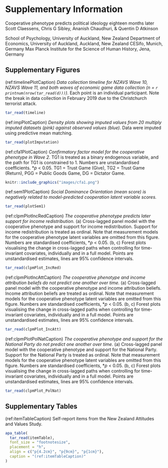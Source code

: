 \renewcommand{\figurename}{Supplementary Figure}
\renewcommand{\tablename}{Supplementary Table}
\renewcommand{\thefigure}{\arabic{figure}} \setcounter{figure}{0}
\renewcommand{\thetable}{\arabic{table}} \setcounter{table}{0}
\renewcommand{\theequation}{\arabic{equation}} \setcounter{equation}{0}

# **Supplementary Information**

\setcounter{page}{1}
\centering
\noindent \hspace*{1cm} \small Cooperative phenotype predicts political ideology eighteen months later \newline
\hspace*{8mm} \small Scott Claessens\textsuperscript{1}, Chris G Sibley\textsuperscript{1}, Ananish Chaudhuri\textsuperscript{2,3}, & Quentin D Atkinson\textsuperscript{1,4} \newline
\raggedright
\noindent \footnotesize \textsuperscript{1} School of Psychology, University of Auckland, New Zealand \newline
\noindent \footnotesize \textsuperscript{2} Department of Economics, University of Auckland, Auckland, New Zealand \newline
\noindent \footnotesize \textsuperscript{3} CESifo, Munich, Germany \newline
\noindent \footnotesize \textsuperscript{4} Max Planck Institute for the Science of Human History, Jena, Germany \newline
\normalsize
\newpage

## Supplementary Figures

(ref:timelinePlotCaption) _Data collection timeline for NZAVS Wave 10, NZAVS Wave 11, and both waves of economic game data collection (n = `r printnum(nrow(tar_read(d)))`)._ Each point is an individual participant. Note the break in data collection in February 2019 due to the Christchurch terrorist attack.

```r
tar_read(timeline)
```

\newpage

(ref:impPlotCaption) _Density plots showing imputed values from 20 multiply imputed datasets (pink) against observed values (blue)._ Data were imputed using predictive mean matching.

```r
tar_read(plotImputation)
```

\newpage

(ref:cfa1PlotCaption) _Confirmatory factor model for the cooperative phenotype in Wave 2._ TG1 is treated as a binary endogenous variable, and the path for TG1 is constrained to 1. Numbers are unstandardised coefficients. *_p_ < 0.05. TG1 = Trust Game (Give), TG2 = Trust Game (Return), PGG = Public Goods Game, DG = Dictator Game.

```r
knitr::include_graphics("images/cfa1.png")
```

\newpage

(ref:sem1PlotCaption) _Social Dominance Orientation (mean score) is negatively related to model-predicted cooperation latent variable scores._

```r
tar_read(plotSem1)
```

\newpage

(ref:clpmPlotIncRedCaption) _The cooperative phenotype predicts later support for income redistribution._ (a) Cross-lagged panel model with the cooperative phenotype and support for income redistribution. Support for income redistribution is treated as ordinal. Note that measurement models for the cooperative phenotype latent variables are omitted from this figure. Numbers are standardised coefficients, *_p_ < 0.05. (b, c) Forest plots visualising the change in cross-lagged paths when controlling for time-invariant covariates, individually and in a full model. Points are unstandardised estimates, lines are 95% confidence intervals. 

```r
tar_read(clpmPlot_IncRed)
```

\newpage

(ref:clpmPlotIncAttCaption) _The cooperative phenotype and income attribution beliefs do not predict one another over time._ (a) Cross-lagged panel model with the cooperative phenotype and income attribution beliefs. Income attribution beliefs are treated as ordinal. Note that measurement models for the cooperative phenotype latent variables are omitted from this figure. Numbers are standardised coefficients, *_p_ < 0.05. (b, c) Forest plots visualising the change in cross-lagged paths when controlling for time-invariant covariates, individually and in a full model. Points are unstandardised estimates, lines are 95% confidence intervals. 

```r
tar_read(clpmPlot_IncAtt)
```

\newpage

(ref:clpmPlotPolNatCaption) _The cooperative phenotype and support for the National Party do not predict one another over time._ (a) Cross-lagged panel model with the cooperative phenotype and support for the National Party. Support for the National Party is treated as ordinal. Note that measurement models for the cooperative phenotype latent variables are omitted from this figure. Numbers are standardised coefficients, *_p_ < 0.05. (b, c) Forest plots visualising the change in cross-lagged paths when controlling for time-invariant covariates, individually and in a full model. Points are unstandardised estimates, lines are 95% confidence intervals.

```r
tar_read(clpmPlot_PolNat)
```

\newpage

## Supplementary Tables

(ref:itemTableCaption) Self-report items from the New Zealand Attitudes and Values Study.

```r
apa_table(
  tar_read(itemTable),
  font_size = "footnotesize",
  placement = "h",
  align = c("p{4.2cm}", "p{9cm}", "p{1cm}"),
  caption = "(ref:itemTableCaption)"
)
```
